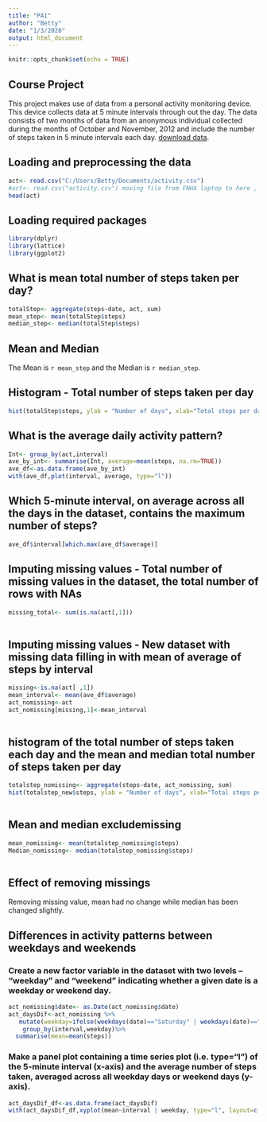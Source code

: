 ```yaml
---
title: "PA1"
author: "Betty"
date: "1/3/2020"
output: html_document
---
```


```r
knitr::opts_chunk$set(echo = TRUE)
```

## Course Project

This project makes use of data from a personal activity monitoring device. This device collects data at 5 minute intervals through out the day. The data consists of two months of data from an anonymous individual collected during the months of October and November, 2012 and include the number of steps taken in 5 minute intervals each day. [download data](https://d396qusza40orc.cloudfront.net/repdata%2Fdata%2Factivity.zip).

## Loading and preprocessing the data

```r
act<- read.csv("C:/Users/Betty/Documents/activity.csv")
#act<- read.csv("activity.csv") moving file from FNHA laptop to here , it can't be run. Use above statement!
head(act)
```

## Loading required packages

```r
library(dplyr)
library(lattice)
library(ggplot2)

```
## What is mean total number of steps taken per day?

```r
totalStep<- aggregate(steps~date, act, sum)
mean_step<- mean(totalStep$steps)
median_step<- median(totalStep$steps)
```
## Mean and Median
The Mean is `r mean_step` and the Median is `r median_step`.

## Histogram - Total number of steps taken per day

```r
hist(totalStep$steps, ylab = "Number of days", xlab="Total steps per day", main="Total number of steps per day", ylim=c(0, 30), col="lightBlue")
```
## What is the average daily activity pattern?

```r
Int<- group_by(act,interval)
ave_by_int<- summarise(Int, average=mean(steps, na.rm=TRUE))
ave_df<-as.data.frame(ave_by_int)
with(ave_df,plot(interval, average, type="l"))

```
## Which 5-minute interval, on average across all the days in the dataset, contains the maximum number of steps?

```r

ave_df$interval[which.max(ave_df$average)]

```
## Imputing missing values - Total number of missing values in the dataset, the total number of rows with NAs 

```r

missing_total<- sum(is.na(act[,1]))
         
```
## Imputing missing values - New dataset with missing data filling in with mean of average of steps by interval 

```r
missing<-is.na(act[ ,1]) 
mean_interval<- mean(ave_df$average)
act_nomissing<-act
act_nomissing[missing,1]<-mean_interval
   
```
## histogram of the total number of steps taken each day and the mean and median total number of steps taken per day

```r
totalstep_nomissing<- aggregate(steps~date, act_nomissing, sum)
hist(totalstep_new$steps, ylab = "Number of days", xlab="Total steps per day", main="Total number of steps per day", ylim=c(0, 30), col="lightBlue")
   
```
## Mean and median excludemissing
```r
mean_nomissing<- mean(totalstep_nomissing$steps)
Median_nomissing<- median(totalstep_nomissing$steps)
      
```
## Effect of removing missings
Removing missing value, mean had no change while median has been changed slightly.

## Differences in activity patterns between weekdays and weekends
### Create a new factor variable in the dataset with two levels – “weekday” and “weekend” indicating whether a given date is a weekday or weekend day. 
```r

act_nomissing$date<- as.Date(act_nomissing$date)
act_daysDif<-act_nomissing %>%
   mutate(weekday=ifelse(weekdays(date)=="Saturday" | weekdays(date)=="Sunday" , "weekend", "weekday"))%>%
    group_by(interval,weekday)%>%
  summarise(mean=mean(steps))


```
### Make a panel plot containing a time series plot (i.e. \color{red}{\verb|type = "l"|}type="l") of the 5-minute interval (x-axis) and the average number of steps taken, averaged across all weekday days or weekend days (y-axis). 

```r
act_daysDif_df<-as.data.frame(act_daysDif)
with(act_daysDif_df,xyplot(mean~interval | weekday, type="l", layout=c(1,2)))

```